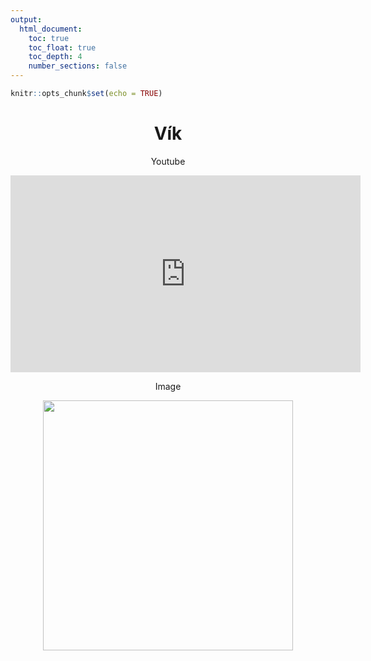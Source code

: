 ```yaml
---
output: 
  html_document:
    toc: true
    toc_float: true
    toc_depth: 4
    number_sections: false
---
```


```r
knitr::opts_chunk$set(echo = TRUE)
```

<center>

# V&iacute;k

Youtube

<iframe width="560" height="315" src="https://www.youtube.com/embed/NaN_Ep9PHfA?autoplay=1&playlist=NaN_Ep9PHfA&loop=1" data-external="1" title="YouTube video player" frameborder="0" allow="accelerometer; autoplay; clipboard-write; encrypted-media; gyroscope; picture-in-picture" allowfullscreen></iframe>

Image

<img src="https://drive.google.com/uc?export=view&amp;id=1CMb1uTWuUogLA59Y0uqCQhR0xr38kmzY" height="400">

</center>